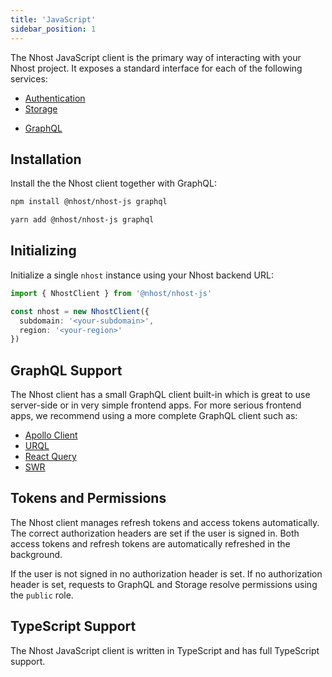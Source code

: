 ```yaml
---
title: 'JavaScript'
sidebar_position: 1
---
```



The Nhost JavaScript client is the primary way of interacting with your Nhost project. It exposes a standard interface for each of the following services:

- [Authentication](/reference/javascript/auth)
- [Storage](/reference/javascript/storage)
<!-- - [Functions](/reference/javascript/nhost-js/functions) -->
- [GraphQL](/reference/javascript/graphql)

## Installation

Install the the Nhost client together with GraphQL:

<Tabs groupId="package-manager">
  <TabItem value="npm" label="npm" default>

```bash
npm install @nhost/nhost-js graphql
```

  </TabItem>
  <TabItem value="yarn" label="Yarn">

```bash
yarn add @nhost/nhost-js graphql
```

  </TabItem>
</Tabs>

## Initializing

Initialize a single `nhost` instance using your Nhost backend URL:

```ts title=utils/nhost.ts
import { NhostClient } from '@nhost/nhost-js'

const nhost = new NhostClient({
  subdomain: '<your-subdomain>',
  region: '<your-region>'
})
```

## GraphQL Support

The Nhost client has a small GraphQL client built-in which is great to use server-side or in very simple frontend apps. For more serious frontend apps, we recommend using a more complete GraphQL client such as:

- [Apollo Client](https://www.apollographql.com/docs/react/)
- [URQL](https://formidable.com/open-source/urql/)
- [React Query](https://react-query.tanstack.com/graphql)
- [SWR](https://swr.vercel.app/docs/data-fetching#graphql)

## Tokens and Permissions

The Nhost client manages refresh tokens and access tokens automatically. The correct authorization headers are set if the user is signed in. Both access tokens and refresh tokens are automatically refreshed in the background.

If the user is not signed in no authorization header is set. If no authorization header is set, requests to GraphQL and Storage resolve permissions using the `public` role.

## TypeScript Support

The Nhost JavaScript client is written in TypeScript and has full TypeScript support.
